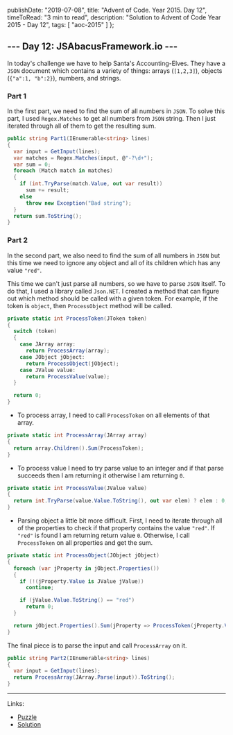   publishDate: "2019-07-08",
  title: "Advent of Code. Year 2015. Day 12",
  timeToRead: "3 min to read",
  description: "Solution to Advent of Code Year 2015 - Day 12",
  tags: [
    "aoc-2015"
  ]
};

## --- Day 12: JSAbacusFramework.io ---

In today's challenge we have to help Santa's Accounting-Elves. They have a `JSON` document which contains a variety of things: arrays (`[1,2,3]`), objects (`{"a":1, "b":2}`), numbers, and strings.

### Part 1

In the first part, we need to find the sum of all numbers in `JSON`. To solve this part, I used `Regex.Matches` to get all numbers from `JSON` string. Then I just iterated through all of them to get the resulting sum.

```csharp
public string Part1(IEnumerable<string> lines)
{
  var input = GetInput(lines);
  var matches = Regex.Matches(input, @"-?\d+");
  var sum = 0;
  foreach (Match match in matches)
  {
    if (int.TryParse(match.Value, out var result))
      sum += result;
    else
      throw new Exception("Bad string");
  }
  return sum.ToString();
}
```

### Part 2

In the second part, we also need to find the sum of all numbers in `JSON` but this time we need to ignore any object and all of its children which has any value `"red"`.

This time we can't just parse all numbers, so we have to parse `JSON` itself. To do that, I used a library called `Json.NET`. I created a method that can figure out which method should be called with a given token. For example, if the token is `object`, then `ProcessObject` method will be called.

```csharp
private static int ProcessToken(JToken token)
{
  switch (token)
  {
    case JArray array:
      return ProcessArray(array);
    case JObject jObject:
      return ProcessObject(jObject);
    case JValue value:
      return ProcessValue(value);
  }

  return 0;
}
```

* To process array, I need to call `ProcessToken` on all elements of that array.

```csharp
private static int ProcessArray(JArray array)
{
  return array.Children().Sum(ProcessToken);
}
```

* To process value I need to try parse value to an integer and if that parse succeeds then I am returning it otherwise I am returning `0`.

```csharp
private static int ProcessValue(JValue value)
{
  return int.TryParse(value.Value.ToString(), out var elem) ? elem : 0;
}
```

* Parsing object a little bit more difficult. First, I need to iterate through all of the properties to check if that property contains the value `"red"`. If `"red"` is found I am returning return value `0`. Otherwise, I call `ProcessToken` on all properties and get the sum.

```csharp
private static int ProcessObject(JObject jObject)
{
  foreach (var jProperty in jObject.Properties())
  {
    if (!(jProperty.Value is JValue jValue))
      continue;

    if (jValue.Value.ToString() == "red")
      return 0;
  }

  return jObject.Properties().Sum(jProperty => ProcessToken(jProperty.Value));
}
```

The final piece is to parse the input and call `ProcessArray` on it.

```csharp
public string Part2(IEnumerable<string> lines)
{
  var input = GetInput(lines);
  return ProcessArray(JArray.Parse(input)).ToString();
}
```

- - -

Links:

* [Puzzle](https://adventofcode.com/2015/day/12)
* [Solution](https://github.com/PDmatrix/advent-of-code/tree/master/CSharp/Solutions/2015/12)
